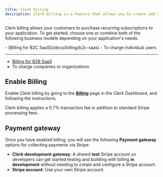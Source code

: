 ```yaml
---
title: Clerk billing
description: Clerk billing is a feature that allows you to create and manage plans and features for your application.
---
```


Clerk billing allows your customers to purchase recurring subscriptions to your application. To get started, choose one or combine both of the following business models depending on your application's needs.

<Cards>
  - [Billing for B2C SaaS](/docs/billing/b2c-saas)
  - To charge individual users

  ---

  - [Billing for B2B SaaS](/docs/billing/b2b-saas)
  - To charge companies or organizations
</Cards>

## Enable Billing

Enable Clerk billing by going to the [**Billing**](https://dashboard.clerk.com/last-active?path=billing/settings) page in the Clerk Dashboard, and following the instructions.

Clerk billing applies a 0.7% transaction fee in addition to standard Stripe processing fees.

## Payment gateway

Once you have enabled billing, you will see the following **Payment gateway** options for collecting payments via Stripe:

- **Clerk development gateway**: A shared **test** Stripe account so developers can get started testing and building with billing **in development** without needing to create and configure a Stripe account.
- **Stripe account**: Use your own Stripe account.
